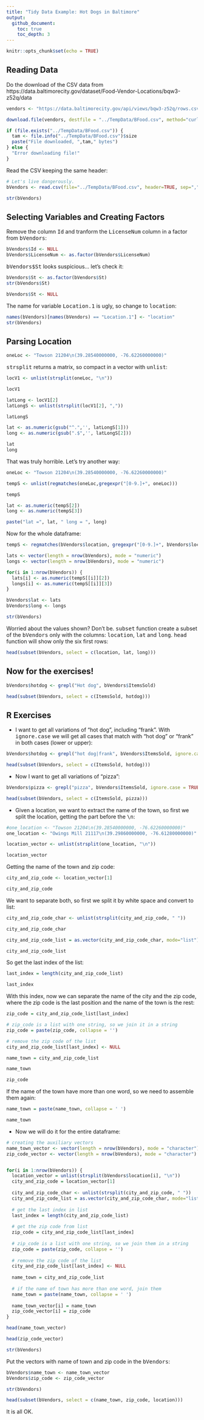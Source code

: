 ```yaml
---
title: "Tidy Data Example: Hot Dogs in Baltimore"
output:   
  github_document:
    toc: true
    toc_depth: 3
---
```


```r
knitr::opts_chunk$set(echo = TRUE)
```


## Reading Data

Do the download of the CSV data from https://data.baltimorecity.gov/dataset/Food-Vendor-Locations/bqw3-z52q/data

```r
vendors <- "https://data.baltimorecity.gov/api/views/bqw3-z52q/rows.csv?accessType=DOWNLOAD"

download.file(vendors, destfile = "../TempData/BFood.csv", method="curl")

if (file.exists("../TempData/BFood.csv")) {
  tam <- file.info("../TempData/BFood.csv")$size
  paste("File downloaded, ",tam," bytes")
} else {
  "Error downloading file!"
}
```

Read the CSV keeping the same header:

```r
# Let's live dangerously.
bVendors <- read.csv(file="../TempData/BFood.csv", header=TRUE, sep=",", stringsAsFactors=FALSE)

str(bVendors)
```


## Selecting Variables and Creating Factors

Remove the column <tt>Id</tt> and tranform the <tt>LicenseNum</tt> column in a factor from <tt>bVendors</tt>:

```r
bVendors$Id <- NULL
bVendors$LicenseNum <- as.factor(bVendors$LicenseNum)
```

<tt>bVendors$St</tt> looks suspicious... let's check it:

```r
bVendors$St <- as.factor(bVendors$St)
str(bVendors$St)

bVendors$St <- NULL
```

The name for variable <tt>Location.1</tt> is ugly, so change to <tt>location</tt>:

```r
names(bVendors)[names(bVendors) == "Location.1"] <- "location"
str(bVendors)
```


## Parsing Location

```r
oneLoc <- "Towson 21204\n(39.28540000000, -76.62260000000)"
```

<tt>strsplit</tt> returns a matrix, so compact in a vector with <tt>unlist</tt>:

```r
locV1 <- unlist(strsplit(oneLoc, "\n"))

locV1

latLong <- locV1[2]
latLongS <- unlist(strsplit(locV1[2], ","))

latLongS

lat <- as.numeric(gsub("^.",'', latLongS[1]))
long <- as.numeric(gsub(".$",'', latLongS[2]))

lat
long
```

That was truly horrible. Let's try another way:

```r
oneLoc <- "Towson 21204\n(39.28540000000, -76.62260000000)"

tempS <- unlist(regmatches(oneLoc,gregexpr("[0-9.]+", oneLoc)))

tempS
```

```r
lat <- as.numeric(tempS[2])
long <- as.numeric(tempS[3])
```

```r
paste("lat =", lat, " long = ", long)
```

Now for the whole dataframe:

```r
tempS <- regmatches(bVendors$location, gregexpr("[0-9.]+", bVendors$location))

lats <- vector(length = nrow(bVendors), mode = "numeric")
longs <- vector(length = nrow(bVendors), mode = "numeric")

for(i in 1:nrow(bVendors)) {
  lats[i] <- as.numeric(tempS[[i]][2])
  longs[i] <- as.numeric(tempS[[i]][3])
}

bVendors$lat <- lats
bVendors$long <- longs

str(bVendors)
```

Worried about the values shown? Don't be. 
<tt>subset</tt> function create a subset of the <tt>bVendors</tt> only with the columns: <tt>location</tt>, <tt>lat</tt> and <tt>long</tt>.
<tt>head</tt> function will show only the six first rows:

```r
head(subset(bVendors, select = c(location, lat, long)))
```


## Now for the exercises!

```r
bVendors$hotdog <- grepl("Hot dog", bVendors$ItemsSold)

head(subset(bVendors, select = c(ItemsSold, hotdog)))
```


## R Exercises	

* I want to get all variations of "hot dog", including "frank". 
With <tt>ignore.case</tt> we will get all cases that match with "hot dog" or "frank" in both cases (lower or upper):
  
```r
bVendors$hotdog <- grepl("hot dog|frank", bVendors$ItemsSold, ignore.case = TRUE)

head(subset(bVendors, select = c(ItemsSold, hotdog)))
```


* Now I want to get all variations of "pizza":
  
```r
bVendors$pizza <- grepl("pizza", bVendors$ItemsSold, ignore.case = TRUE)

head(subset(bVendors, select = c(ItemsSold, pizza)))
```

* Given a location, we want to extract the name of the town, so first we split the location, getting the part before the <tt>\\n</tt>:

```r
#one_location <- "Towson 21204\n(39.28540000000, -76.62260000000)"
one_location <- "Owings Mill 21117\n(39.29860000000, -76.61280000000)"

location_vector <- unlist(strsplit(one_location, "\n"))

location_vector
```

Getting the name of the town and zip code:

```r
city_and_zip_code <- location_vector[1]

city_and_zip_code
```

We want to separate both, so first we split it by white space and convert to list:

```r
city_and_zip_code_char <- unlist(strsplit(city_and_zip_code, " "))

city_and_zip_code_char

city_and_zip_code_list = as.vector(city_and_zip_code_char, mode="list") 

city_and_zip_code_list

```

So get the last index of the list:

```r
last_index = length(city_and_zip_code_list)

last_index
```

With this index, now we can separate the name of the city and the zip code, where the zip code is the last position and the name of the town is the rest:

```r
zip_code = city_and_zip_code_list[last_index]

# zip_code is a list with one string, so we join it in a string
zip_code = paste(zip_code, collapse = '')

# remove the zip code of the list
city_and_zip_code_list[last_index] <- NULL

name_town = city_and_zip_code_list

name_town

zip_code
```

If the name of the town have more than one word, so we need to assemble them again:

```r
name_town = paste(name_town, collapse = ' ')

name_town
```

* Now we will do it for the entire dataframe:

```r
# creating the auxiliary vectors
name_town_vector <- vector(length = nrow(bVendors), mode = "character")
zip_code_vector <- vector(length = nrow(bVendors), mode = "character")


for(i in 1:nrow(bVendors)) {
  location_vector = unlist(strsplit(bVendors$location[i], "\n"))
  city_and_zip_code = location_vector[1]
  
  city_and_zip_code_char <- unlist(strsplit(city_and_zip_code, " "))
  city_and_zip_code_list = as.vector(city_and_zip_code_char, mode="list") 
  
  # get the last index in list
  last_index = length(city_and_zip_code_list)
  
  # get the zip code from list
  zip_code = city_and_zip_code_list[last_index]
  
  # zip_code is a list with one string, so we join them in a string
  zip_code = paste(zip_code, collapse = '')
  
  # remove the zip code of the list
  city_and_zip_code_list[last_index] <- NULL
  
  name_town = city_and_zip_code_list
  
  # if the name of town has more than one word, join them
  name_town = paste(name_town, collapse = ' ')
  
  name_town_vector[i] = name_town
  zip_code_vector[i] = zip_code
}

```

```r
head(name_town_vector)
```

```r
head(zip_code_vector)
```

```r
str(bVendors)
```

Put the vectors with name of town and zip code in the <tt>bVendors</tt>:

```r
bVendors$name_town <- name_town_vector
bVendors$zip_code <- zip_code_vector

str(bVendors)
```

```r
head(subset(bVendors, select = c(name_town, zip_code, location)))
```

It is all OK.